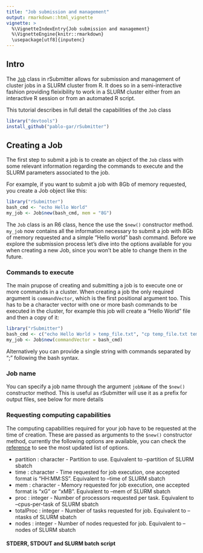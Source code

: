 ```yaml
---
title: "Job submission and management"
output: rmarkdown::html_vignette
vignette: >
  %\VignetteIndexEntry{Job submission and management}
  %\VignetteEngine{knitr::rmarkdown}
  \usepackage[utf8]{inputenc}
---
```


## Intro

The [`Job`](https://pablo-gar.github.io/rSubmitter/reference/Job.html) class in rSubmitter allows for submission and management of cluster jobs in a SLURM cluster from R. It does so in a semi-interactive fashion providing fleixibility to work in a SLURM cluster either from an interactive R session or from an automated R script.

This tutorial describes in full detail the capabilities of the `Job` class

```r
library("devtools")
install_github("pablo-gar/rSubmitter")
```

## Creating a Job

The first step to submit a job is to create an object of the `Job` class with some relevant information regarding the commands to execute and the SLURM parameters associated to the job.

For example, if you want to submit a job with 8Gb of memory requested, you create a Job object like this:

```r
library("rSubmitter")
bash_cmd <- "echo Hello World"
my_job <- Job$new(bash_cmd, mem = "8G")
```

The `Job` class is an R6 class, hence the use the `$new()` constructor method. `my_job` now contains all the information necessary to submit a job with 8Gb of memory requested and a simple "Hello world" bash command. Before we explore the submission process let's dive into the options available for you when creating a new Job, since you won't be able to change them in the future.

### Commands to execute

The main prupose of creating and submitting a job is to execute one or more commands in a cluster. When creating a job the only required argument is `commandVector`, which is the first positional argument too. This has to be a character vector with one or more bash commands to be executed in the cluster, for example this job will create a "Hello World" file and then a copy of it:


```r
library("rSubmitter")
bash_cmd <- c("echo Hello World > temp_file.txt", "cp temp_file.txt temp_file_copy.txt")
my_job <- Job$new(commandVector = bash_cmd)
```

Alternatively you can provide a single string with commands separated by ";" following the bash syntax.

### Job name

You can specify a job name through the argument `jobName` of the `$new()` constructor method. This is useful as rSubmitter will use it as a prefix for output files, see below for more details

### Requesting computing capabilities

The computing capabilities required for your job have to be requested at the time of creation. These are passed as arguments to the `$new()` constructor method, currently the following options are available, you can check the [reference](https://pablo-gar.github.io/rSubmitter/reference/Job.html#method-description) to see the most updated list of options.

* partition : character - Partition to use. Equivalent to --partition of SLURM sbatch
* time : character - Time requested for job execution, one accepted format is "HH:MM:SS". Equivalent to --time of SLURM sbatch
* mem : character - Memory requested for job execution, one accepted format is "xG" or "xMB". Equivalent to --mem of SLURM sbatch
* proc : integer - Number of processors requested per task. Equivalent to --cpus-per-task of SLURM sbatch
* totalProc : integer - Number of tasks requested for job. Equivalent to --ntasks of SLURM sbatch
* nodes : integer - Number of nodes requested for job. Equivalent to --nodes of SLURM sbatch
  
#### STDERR, STDOUT and SLURM batch script
